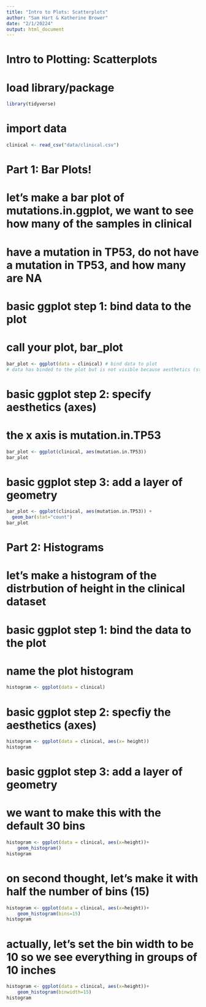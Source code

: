 ```yaml
---
title: "Intro to Plots: Scatterplots"
author: "Sam Hart & Katherine Brower"
date: "2/1/20224"
output: html_document
---
```


# Intro to Plotting: Scatterplots

# load library/package
```r
library(tidyverse)
```

# import data
```r
clinical <- read_csv("data/clinical.csv")
```

# Part 1: Bar Plots!
# let's make a bar plot of mutations.in.ggplot, we want to see how many of the samples in clinical
# have a mutation in TP53, do not have a mutation in TP53, and how many are NA

# basic ggplot step 1: bind data to the plot
# call your plot, bar_plot
```r
bar_plot <- ggplot(data = clinical) # bind data to plot
# data has binded to the plot but is not visible because aesthetics (step 2) have not been applied yet
```

# basic ggplot step 2: specify aesthetics (axes)
# the x axis is mutation.in.TP53
```r
bar_plot <- ggplot(clinical, aes(mutation.in.TP53)) 
bar_plot

```

# basic ggplot step 3: add a layer of geometry
```r
bar_plot <- ggplot(clinical, aes(mutation.in.TP53)) +
  geom_bar(stat="count") 
bar_plot

```





# Part 2: Histograms
# let's make a histogram of the distrbution of height in the clinical dataset

# basic ggplot step 1: bind the data to the plot
# name the plot histogram
```r
histogram <- ggplot(data = clinical)

```

# basic ggplot step 2: specfiy the aesthetics (axes)
```r
histogram <- ggplot(data = clinical, aes(x= height))
histogram
```

# basic ggplot step 3: add a layer of geometry
# we want to make this with the default 30 bins
```r
histogram <- ggplot(data = clinical, aes(x=height))+
    geom_histogram()
histogram 
```


# on second thought, let's make it with half the number of bins (15)
```r
histogram <- ggplot(data = clinical, aes(x=height))+
    geom_histogram(bins=15)
histogram
```

# actually, let's set the bin width to be 10 so we see everything in groups of 10 inches
```r
histogram <- ggplot(data = clinical, aes(x=height))+
    geom_histogram(binwidth=15)
histogram
```




